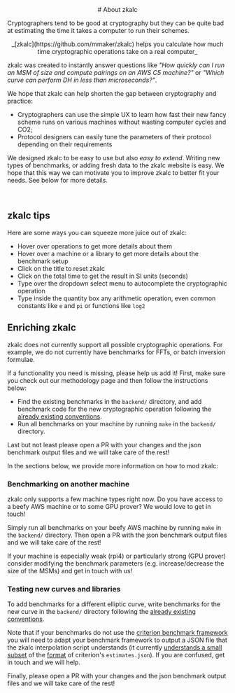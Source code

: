 


<Col span={16} offset={4} style={{ fontSize: "15px"}}>

<center>
<div style={{ fontSize : 20}}>
# About zkalc
</div>
</center>


Cryptographers tend to be good at cryptography but they can be quite bad at
estimating the time it takes a computer to run their schemes.

<center>
_[zkalc](https://github.com/mmaker/zkalc) helps you calculate how much time
cryptographic operations take on a real computer_
</center>

zkalc was created to instantly answer questions like *"How quickly can I run an MSM of size <InlineMath math="2^{18}" /> and compute <InlineMath math="120" /> pairings on an AWS C5 machine?"* or *"Which curve can perform DH in less than <InlineMath math="10" /> microseconds?"*.

We hope that zkalc can help shorten the gap between cryptography and practice:

- Cryptographers can use the simple UX to learn how fast their new fancy scheme runs on various machines without wasting computer cycles and CO2;
- Protocol designers can easily tune the parameters of their protocol depending on their requirements

We designed zkalc to be easy to use but also *easy to extend*. Writing new types of benchmarks, or adding fresh data to the zkalc website is easy. We hope that this way we can motivate you to improve zkalc to better fit your needs. See below for more details.

<br />

## zkalc tips

Here are some ways you can squeeze more juice out of zkalc:

- Hover over operations to get more details about them
- Hover over a machine or a library to get more details about the benchmark setup
- Click on the title to reset zkalc
- Click on the total time to get the result in SI units (seconds)
- Type over the dropdown select menu to autocomplete the cryptographic operation
- Type inside the quantity box any arithmetic operation, even common constants like `e` and `pi` or functions like `log2`

## Enriching zkalc

zkalc does not currently support all possible cryptographic operations. For
example, we do not currently have benchmarks for FFTs, or batch inversion formulae.

If a functionality you need is missing, please help us add it! First, make sure
you <Link href="/methodology">check out our methodology page</Link> and then
follow the instructions below:

- Find the existing benchmarks in the `backend/` directory, and add benchmark
  code for the new cryptographic operation following the
  [already existing conventions](https://github.com/mmaker/zkalc/blob/main/backend/blstrs/benches/bench_blstrs.rs).
- Run all benchmarks on your machine by running `make` in the `backend/`
  directory.

Last but not least please open a PR with your changes and the json benchmark output files
and we will take care of the rest!

In the sections below, we provide more information on how to mod zkalc:

### Benchmarking on another machine

zkalc only supports a few machine types right now. Do you have access to a beefy
AWS machine or to some GPU prover? We would love to get in touch!

Simply run all benchmarks on your beefy AWS machine by running `make` in the
`backend/` directory. Then open a PR with the json benchmark output files and we
will take care of the rest!

If your machine is especially weak (rpi4) or particularly strong (GPU prover)
consider modifying the benchmark parameters (e.g. increase/decrease the size of
the MSMs) and get in touch with us!

### Testing new curves and libraries

To add benchmarks for a different elliptic curve, write benchmarks for the new
curve in the `backend/` directory following the
[already existing conventions](https://github.com/mmaker/zkalc/blob/main/backend/blstrs/benches/bench_blstrs.rs).

Note that if your benchmarks do not use the
[criterion benchmark framework](https://docs.rs/criterion/latest/criterion/) you
will need to adapt your benchmark framework to output a JSON file that the zkalc
interpolation script understands (it currently
[understands a small subset](https://github.com/mmaker/zkalc/blob/main/perf/fit.py#L128)
of the
[format](https://github.com/mmaker/zkalc/blob/main/perf/blstrs/estimates.json)
of criterion's `estimates.json`). If you are confused, get in touch and we will
help.

Finally, please open a PR with your changes and the json benchmark output files
and we will take care of the rest!

</Col>

